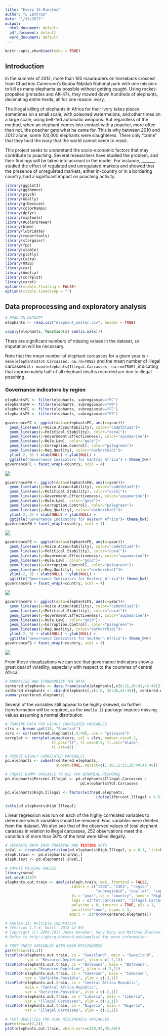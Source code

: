 ```yaml
---
title: "Every 15 Minutes"
author: "L Lathrop"
date: "1/19/2017"
output:
  html_document: default
  pdf_document: default
  word_document: default
---
```


```r
knitr::opts_chunk$set(echo = TRUE)
```

## Introduction

In the summer of 2012, more than 100 maurauders on horseback crossed from Chad into Cameroon's Bouba Ndjidah National park with one mission: to kill as many elephants as possible without getting caught. Using rocket-propelled grenades and AK-47s, they mowed down hundreds of elephants, decimating entire herds, all for one reason: ivory.  

The illegal killing of elephants in Africa for their ivory takes places sometimes on a small scale, with poisoned watermelons, and other times on a large scale, using belt-fed automatic weapons. But regardless of the method, when an elephant comes into contact with a poacher, more often than not, the poacher gets what he came for. This is why between 2010 and 2012 alone, some 100,000 elephants were slaughtered. There only "crime" that they hold the ivory that the world cannot seem to resist.  

This project seeks to understand the socio-economic factors that may contribute to poaching. Several researchers have studied the problem, and their findings will be taken into account in the model. For instance, _______ studied the effect of regulated and unregulated markets and showed that the presence of unregulated markets, either in-country or in a bordering country, had a significant impact on poaching activity.

```r
library(ggplot2)
library(ggthemes)
library(psych)
library(GGally)
library(grDevices)
library(colorRamps)
library(dplyr)
library(maptools)
library(RColorBrewer)
library(blme)
library(lubridate)
library(reporttools)
library(stargazer)
library(fpp)
library(xtable)
library(plotly)
library(Cairo)
library(MASS)
library(car)
library(Amelia)
library(corrplot)
library(caret)
options(xtable.floating = FALSE)
options(xtable.timestamp = "")
```  

## Data preprocessing and exploratory analysis

```r

# READ IN DATASET
elephants <- read.csv("elephant_master.csv", header = TRUE)
```
```r
sapply(elephants, function(x) sum(is.na(x)))
```  
There are significant numbers of missing values in the dataset, so imputation will be necessary. 

Note that the mean number of elephant carcasses for a given year is `r mean(elephants$Tot.Carcasses, na.rm=TRUE)` and the mean number of illegal carcasses is `r mean(elephants$Illegal.Carcasses, na.rm=TRUE)`, indicating that approximately half of all elephant deaths recorded are due to illegal poaching.
  
### Governance indicators by region 
  
```r
elephantsFC <- filter(elephants, subregionid=="FC")
elephantsFW <- filter(elephants, subregionid=="FW")
elephantsFE <- filter(elephants, subregionid=="FE")
elephantsFS <- filter(elephants, subregionid=="FS")

governanceFC <- ggplot(data=elephantsFC, aes(x=year))+
  geom_line(aes(y=Voice.Accountability), color="cadetblue3")+
  geom_line(aes(y=Political.Stability), color="coral")+
  geom_line(aes(y=Government.Effectiveness), color="aquamarine")+
  geom_line(aes(y=Rule.Law), color="gold")+  
  geom_line(aes(y=Corruption.Control), color="palegreen")+
  geom_line(aes(y=Reg.Quality), color="darkorchid1")+
  ylim(-2, 3) + xlab(NULL) + ylab(NULL) +
  ggtitle("Governance Indicators for Central Africa") + theme_bw()
governanceFC + facet_wrap(~country, ncol = 4)
```
![](images/legend.png)  
```r
governanceFW <- ggplot(data=elephantsFW, aes(x=year))+
  geom_line(aes(y=Voice.Accountability), color="cadetblue3")+
  geom_line(aes(y=Political.Stability), color="coral")+
  geom_line(aes(y=Government.Effectiveness), color="aquamarine")+
  geom_line(aes(y=Rule.Law), color="gold")+
  geom_line(aes(y=Corruption.Control), color="palegreen")+
  geom_line(aes(y=Reg.Quality), color="darkorchid1")+
  ylim(-2, 3) + xlab(NULL) + ylab(NULL) +
  ggtitle("Governance Indicators for Western Africa")+ theme_bw()
governanceFW + facet_wrap(~country, ncol = 4)
```
![](images/legend.png)  
```r
governanceFE <- ggplot(data=elephantsFE, aes(x=year))+
  geom_line(aes(y=Voice.Accountability), color="cadetblue3")+
  geom_line(aes(y=Political.Stability), color="coral")+
  geom_line(aes(y=Government.Effectiveness), color="aquamarine")+
  geom_line(aes(y=Rule.Law), color="gold")+
  geom_line(aes(y=Corruption.Control), color="palegreen")+
  geom_line(aes(y=Reg.Quality), color="darkorchid1")+
  ylim(-2, 3) + xlab(NULL) + ylab(NULL) +
  ggtitle("Governance Indicators for Eastern Africa")+ theme_bw()
governanceFE + facet_wrap(~country, ncol = 4)
```
![](images/legend.png)
```r
governanceFS <- ggplot(data=elephantsFS, aes(x=year))+
  geom_line(aes(y=Voice.Accountability), color="cadetblue3")+
  geom_line(aes(y=Political.Stability), color="coral")+
  geom_line(aes(y=Government.Effectiveness), color="aquamarine")+
  geom_line(aes(y=Rule.Law), color="gold")+
  geom_line(aes(y=Corruption.Control), color="palegreen")+
  geom_line(aes(y=Reg.Quality), color="darkorchid1")+
  ylim(-2, 3) + xlab(NULL) + ylab(NULL) +
  ggtitle("Governance Indicators for Southern Africa")+ theme_bw()
governanceFS + facet_wrap(~country, ncol = 4)
```  
![](images/legend.png)  
  
From these visualizations we can see that governance indicators show a great deal of volatility, especially with respect to the countries of central Africa.

```r
# NORMALIZE AND STANDARDIZE THE DATA
centered.elephants <- data.frame(scale(elephants[,c(9:31,36:41,45:49)]))
centered.elephants <- cbind(elephants[,c(1:8, 32:35,42:44)], centered.elephants)
summary(centered.elephants)
```  
  
Several of the variables still appear to be highly skewed, so further transformation will be required, as the `Amelia II` package imputes missing values assuming a normal distribution.  

```r
# EXAMINE DATA FOR HIGHLY CORRELATED VARIABLES
clrs <- brewer.pal(10, "Spectral")
cors <- cor(centered.elephants[,9:49], use = "pairwise")
corrplot <- corrplot.mixed(cors, col = clrs, number.cex=0.3,
                     tl.pos="lt", tl.cex=0.5, tl.col="black",
                     tl.srt=45)

# REMOVE HIGHLY CORRELATED VARIABLES
pd.elephants <- subset(centered.elephants, 
                       subset=TRUE, select=c(1:10,12:23,26:40,42:49))

# CREATE DUMMY VARIABLE TO USE FOR BINOMIAL RESPONSE
pd.elephants$Percent.Illegal <- pd.elephants$Illegal.Carcasses /
                                  pd.elephants$Tot.Carcasses

pd.elephants$High.Illegal <- factor(with(pd.elephants, 
                                         ifelse((Percent.Illegal > 0.5), 1, 0)))

table(pd.elephants$High.Illegal)

```  
Linear regression was run on each of the highly correlated variables to determine which variables should be removed. Four variables were deleted from the dataset. We also see that of the observed values of total elephant carasses in relation to illegal carcasses, 252 observations meet the condition of more than 50% of the total were killed illegally.
  
```r
# SEPARATE DATA INTO TRAINING AND TESTING SETS
inVal <- createDataPartition(pd.elephants$High.Illegal, p = 0.7, list=FALSE)
eleph.train <- pd.elephants[inVal,]
eleph.test <- pd.elephants[-inVal,]

# IMPUTE MISSING VALUES
library(snow)
set.seed(1357)
elephants.out.train <- amelia(eleph.train, m=5, frontend = FALSE, 
                              idvars = c("ISO2", "ISO3", "region", 
                                         "subregionid", "cap.lat", "cap.long"),
                              ts = "year", cs = "country", noms = "High.Illegal",
                              logs = c("Tot.Carcasses", "Illegal.Carcasses"),
                              polytime = 0, intercs = TRUE, p2s = 1, 
                              parallel="snow", ncpus = 3, 
                             empri = .01*nrow(centered.elephants))

# Amelia II: Multiple Imputation
# (Version 1.7.4, built: 2015-12-05)
# Copyright (C) 2005-2017 James Honaker, Gary King and Matthew Blackwell
# Refer to http://gking.harvard.edu/amelia/ for more information
```  
```r
# SPOT CHECK VARIABLES WITH HIGH MISSINGNESS
par(mfrow=c(3,2))
tscsPlot(elephants.out.train, cs = "Swaziland", main = "Swaziland",
          var = "Resource.Depletion", ylim = c(-2,1))
tscsPlot(elephants.out.train, cs = "Botswana", main = "Botswana",
         var = "Resource.Depletion", ylim = c(-2,1))
tscsPlot(elephants.out.train, cs = "Cameroon", main = "Cameroon",
         var = "Definite.Possible", ylim = c(-2,1))
tscsPlot(elephants.out.train, cs = "Central Africa Republic", 
         main = "Central Africa Republic",
         var = "Definite.Possible", ylim = c(-2,1))
tscsPlot(elephants.out.train, cs = "Liberia", main = "Liberia",
         var = "Illegal.Carcasses", ylim = c(-2,1))
tscsPlot(elephants.out.train, cs = "Nigeria", main = "Nigeria",
         var = "Illegal.Carcasses", ylim = c(-2,1))

# PLOT DENSITIES FOR HIGH MISSINGNESS VARIABLES
par(mfrow=c(2,2))
plot(elephants.out.train, which.vars=c(20,42,45,46))

```  

